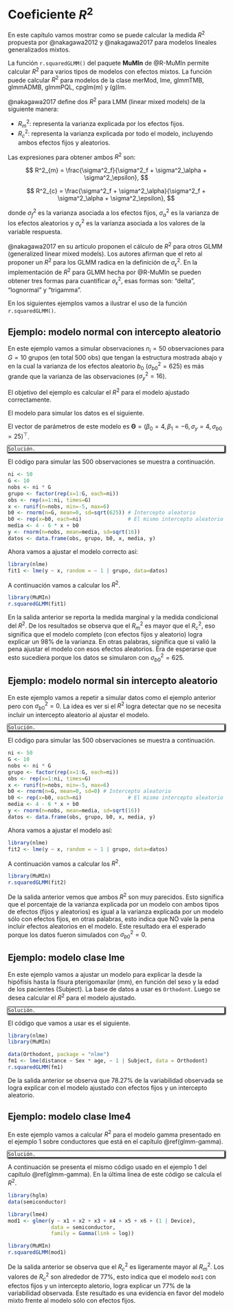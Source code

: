 # Coeficiente $R^2$ {#R2}

En este capítulo vamos mostrar como se puede calcular la medida $R^2$ propuesta por @nakagawa2012 y @nakagawa2017 para modelos lineales generalizados mixtos.

La función `r.squaredGLMM()` del paquete **MuMIn** de @R-MuMIn  permite calcular $R^2$ para varios tipos de modelos con efectos mixtos. La función puede calcular $R^2$ para modelos de la clase merMod, lme, glmmTMB, glmmADMB, glmmPQL, cpglm(m) y
(g)lm.

@nakagawa2017 define dos $R^2$ para LMM (linear mixed models) de la siguiente manera:

- $R^2_{m}$: representa la varianza explicada por los efectos fijos.
- $R^2_{c}$: representa la varianza explicada por todo el modelo, incluyendo ambos efectos fijos y aleatorios.

Las expresiones para obtener ambos $R^2$ son:

$$
R^2_{m} = \frac{\sigma^2_f}{\sigma^2_f + \sigma^2_\alpha + \sigma^2_\epsilon},
$$

$$
R^2_{c} = \frac{\sigma^2_f + \sigma^2_\alpha}{\sigma^2_f + \sigma^2_\alpha + \sigma^2_\epsilon},
$$

donde $\sigma^2_f$ es la varianza asociada a los efectos fijos, $\sigma^2_\alpha$ es la varianza de los efectos aleatorios y $\sigma^2_\epsilon$ es la varianza asociada a los valores de la variable respuesta.

@nakagawa2017 en su artículo proponen el cálculo de $R^2$ para otros GLMM (generalized linear mixed models). Los autores afirman que el reto al proponer un $R^2$ para los GLMM radica en la definición de $\sigma^2_\epsilon$. En la implementación de $R^2$ para GLMM hecha por @R-MuMIn se pueden obtener tres formas para cuantificar $\sigma^2_\epsilon$, esas formas son: “delta”, “lognormal” y “trigamma”.

En los siguientes ejemplos vamos a ilustrar el uso de la función `r.squaredGLMM()`.

## Ejemplo: modelo normal con intercepto aleatorio {-}
En este ejemplo vamos a simular observaciones $n_i=50$ observaciones para $G=10$ grupos (en total 500 obs) que tengan la estructura mostrada abajo y en la cual la varianza de los efectos aleatorio $b_0$ ($\sigma^2_{b0}=625$) es más grande que la varianza de las observaciones ($\sigma^2_y=16$). 

El objetivo del ejemplo es calcular el $R^2$ para el modelo ajustado correctamente.

El modelo para simular los datos es el siguiente.

\begin{align*} 
y_{ij} | b_0 &\sim  N(\mu_{ij}, \sigma^2_y) \\ 
\mu_{ij} &= 4 - 6 x_{ij} + b_{0i} \\
\sigma^2_y &= 16 \\
b_{0} &\sim N(0, \sigma^2_{b0}=625) \\
x_{ij} &\sim U(-5, 6)
\end{align*}

El vector de parámetros de este modelo es $\boldsymbol{\Theta}=(\beta_0=4, \beta_1=-6, \sigma_y=4, \sigma_{b0}=25)^\top$.

<div style="-moz-box-shadow: 1px 1px 3px 2px #000000;
  -webkit-box-shadow: 1px 1px 3px 2px #000000;
  box-shadow:         1px 1px 3px 2px #000000;">

```block2
Solución.
```

</div>

El código para simular las 500 observaciones se muestra a continuación.

```r
ni <- 50
G <- 10
nobs <- ni * G
grupo <- factor(rep(x=1:G, each=ni))
obs <- rep(x=1:ni, times=G)
x <- runif(n=nobs, min=-5, max=6)
b0 <- rnorm(n=G, mean=0, sd=sqrt(625)) # Intercepto aleatorio
b0 <- rep(x=b0, each=ni)               # El mismo intercepto aleatorio pero repetido
media <- 4 - 6 * x + b0
y <- rnorm(n=nobs, mean=media, sd=sqrt(16))
datos <- data.frame(obs, grupo, b0, x, media, y)
```

Ahora vamos a ajustar el modelo correcto así:

```r
library(nlme)
fit1 <- lme(y ~ x, random = ~ 1 | grupo, data=datos)
```

A continuación vamos a calcular los $R^2$.

```r
library(MuMIn)
r.squaredGLMM(fit1)
```

En la salida anterior se reporta la medida marginal y la medida condicional del $R^2$. De los resultados se observa que el $R^2_{m}$ es mayor que el $R^2_{c}$, eso significa que el modelo completo (con efectos fijos y aleatorio) logra explicar un 98\% de la varianza. En otras palabras, significa que si valió la pena ajustar el modelo con esos efectos aleatorios. Era de esperarse que esto sucediera porque los datos se simularon con $\sigma^2_{b0}=625$.

## Ejemplo: modelo normal sin intercepto aleatorio {-}
En este ejemplo vamos a repetir a simular datos como el ejemplo anterior pero con $\sigma^2_{b0}=0$. La idea es ver si el $R^2$ logra detectar que no se necesita incluir un intercepto aleatorio al ajustar el modelo.

<div style="-moz-box-shadow: 1px 1px 3px 2px #000000;
  -webkit-box-shadow: 1px 1px 3px 2px #000000;
  box-shadow:         1px 1px 3px 2px #000000;">

```block2
Solución.
```

</div>

El código para simular las 500 observaciones se muestra a continuación.

```r
ni <- 50
G <- 10
nobs <- ni * G
grupo <- factor(rep(x=1:G, each=ni))
obs <- rep(x=1:ni, times=G)
x <- runif(n=nobs, min=-5, max=6)
b0 <- rnorm(n=G, mean=0, sd=0) # Intercepto aleatorio
b0 <- rep(x=b0, each=ni)               # El mismo intercepto aleatorio pero repetido
media <- 4 - 6 * x + b0
y <- rnorm(n=nobs, mean=media, sd=sqrt(16))
datos <- data.frame(obs, grupo, b0, x, media, y)
```

Ahora vamos a ajustar el modelo así:

```r
library(nlme)
fit2 <- lme(y ~ x, random = ~ 1 | grupo, data=datos)
```

A continuación vamos a calcular los $R^2$.

```r
library(MuMIn)
r.squaredGLMM(fit2)
```

De la salida anterior vemos que ambos $R^2$ son muy parecidos. Esto significa que el porcentaje de la varianza explicada por un modelo con ambos tipos de efectos (fijos y aleatorios) es igual a la varianza explicada por un modelo sólo con efectos fijos, en otras palabras, esto indica que NO vale la pena incluir efectos aleatorios en el modelo. Este resultado era el esperado porque los datos fueron simulados con $\sigma^2_{b0}=0$.


## Ejemplo: modelo clase lme {-}
En este ejemplo vamos a ajustar un modelo para explicar la desde la hipófisis hasta la fisura pterigomaxilar (mm), en función del sexo y la edad de los pacientes (Subject). La base de datos a usar es `Orthodont`. Luego se desea calcular el $R^2$ para el modelo ajustado.

<div style="-moz-box-shadow: 1px 1px 3px 2px #000000;
  -webkit-box-shadow: 1px 1px 3px 2px #000000;
  box-shadow:         1px 1px 3px 2px #000000;">

```block2
Solución.
```

</div>

El código que vamos a usar es el siguiente.

```r
library(nlme)
library(MuMIn)

data(Orthodont, package = "nlme")
fm1 <- lme(distance ~ Sex * age, ~ 1 | Subject, data = Orthodont)
r.squaredGLMM(fm1)
```

De la salida anterior se observa que 78.27\% de la variabilidad observada se logra explicar con el modelo ajustado con efectos fijos y un intercepto aleatorio. 

## Ejemplo: modelo clase lme4 {-}
En este ejemplo vamos a calcular $R^2$ para el modelo gamma presentado en el ejemplo 1 sobre conductores que está en el capítulo \@ref(glmm-gamma).

<div style="-moz-box-shadow: 1px 1px 3px 2px #000000;
  -webkit-box-shadow: 1px 1px 3px 2px #000000;
  box-shadow:         1px 1px 3px 2px #000000;">

```block2
Solución.
```

</div>

A continuación se presenta el mismo código usado en el ejemplo 1 del capítulo \@ref(glmm-gamma). En la última línea de este código se calcula el $R^2$.

```r
library(hglm)
data(semiconductor)

library(lme4)
mod1 <- glmer(y ~ x1 + x2 + x3 + x4 + x5 + x6 + (1 | Device), 
              data = semiconductor,
              family = Gamma(link = log))

library(MuMIn)
r.squaredGLMM(mod1)
```

De la salida anterior se observa que el $R^2_c$ es ligeramente mayor al $R^2_m$. Los valores de $R^2_c$ son alrededor de 77\%, esto indica que el modelo `mod1` con efectos fijos y un intercepto aletorio, logra explicar un 77\% de la variabilidad observada. Este resultado es una evidencia en favor del modelo mixto frente al modelo sólo con efectos fijos.


